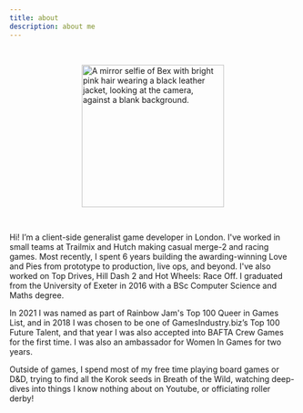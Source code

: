 ```yaml
---
title: about
description: about me
---
```



<Image src={selfie} width="250" height="250" style="display: block; padding: 30px; margin: 0 auto" alt="A mirror selfie of Bex with bright pink hair wearing a black leather jacket, looking at the camera, against a blank background." />

Hi! I’m a client-side generalist game developer in London. I've worked in small teams at Trailmix and Hutch making casual merge-2 and racing games. Most recently, I spent 6 years building the awarding-winning Love and Pies from prototype to production, live ops, and beyond. I've also worked on Top Drives, Hill Dash 2 and Hot Wheels: Race Off. I graduated from the University of Exeter in 2016 with a BSc Computer Science and Maths degree.

In 2021 I was named as part of Rainbow Jam's Top 100 Queer in Games List, and in 2018 I was chosen to be one of GamesIndustry.biz’s Top 100 Future Talent, and that year I was also accepted into BAFTA Crew Games for the first time. I was also an ambassador for Women In Games for two years.

Outside of games, I spend most of my free time playing board games or D&D, trying to find all the Korok seeds in Breath of the Wild, watching deep-dives into things I know nothing about on Youtube, or officiating roller derby!
